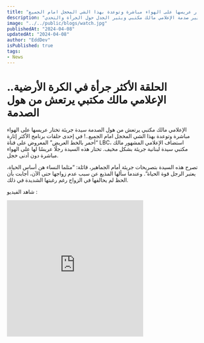 ```yaml
---
title: "الحلقة الأكثر جرأة في الكرة الأرضية.. الإعلامي مالك مكتبي يرتعش من هول الصدمة سيدة جريئة تختار عريسها على الهواء مباشرة وتوعدة بهذا الشي المخجل امام الجميع..!"
description: "في هذه الحلقة المثيرة من برنامج أحمر بالخط العريض، تختار امرأة لبنانية عريسها أمام الجمهور، ما يثير صدمة الإعلامي مالك مكتبي ويثير الجدل حول الجرأة والتحدي."
image: "../../public/blogs/watch.jpg"
publishedAt: "2024-04-08"
updatedAt: "2024-04-08"
author: "EddDev"
isPublished: true
tags:
- News
---
```


# الحلقة الأكثر جرأة في الكرة الأرضية.. الإعلامي مالك مكتبي يرتعش من هول الصدمة

الإعلامي مالك مكتبي يرتعش من هول الصدمة سيدة جريئة تختار عريسها على الهواء مباشرة وتوعدة بهذا الشي المخجل امام الجميع..! في إحدى حلقات برنامج الأكثر إثارة “أحمر بالخط العريض” المعروض على قناة LBC، استضاف الإعلامي المشهور مالك مكتبي سيدة لبنانية جريئة بشكل مخيف. تختار هذه السيدة رجلًا عريسًا لها على الهواء مباشرة دون أدنى خجل.

تصرح هذه السيدة بتصريحات جريئة أمام الجماهير، قائلة: “مثلما النساء هن أساس الحياة، يعتبر الرجل قوة الحياة”. وعندما سألها المذيع عن سبب عدم زواجها حتى الآن، أجابت بأن الحظ لم يحالفها في الزواج رغم رغبتها الشديدة في ذلك.

شاهد الفيديو :

<iframe width="360" height="360" src="https://www.youtube.com/embed/tMkQsViDRsw" frameborder="0" allowfullscreen></iframe>
